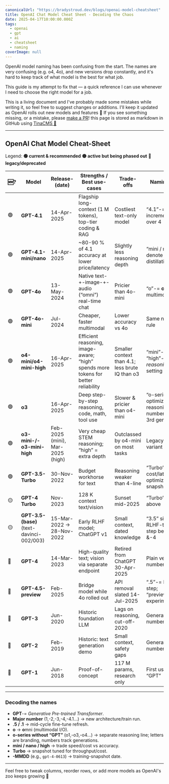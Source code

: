 ```yaml
---
canonicalUrl: "https://bradystroud.dev/blogs/openai-model-cheatsheet"
title: OpenAI Chat Model Cheat Sheet - Decoding the Chaos
date: 2025-04-17T10:00:00.000Z
tags:
  - openai
  - gpt
  - ai
  - cheatsheet
  - naming
coverImage: null
---
```


OpenAI model naming has been confusing from the start. The names are very confusing (e.g. o4, 4o), and new versions drop constantly, and it's hard to keep track of what model is the best for what job.

This guide is my attempt to fix that — a quick reference I can use whenever I need to choose the right model for a job.

This is a living document and I've probably made some mistakes while writing it, so feel free to suggest changes or additions. I'll keep it updated as OpenAI rolls out new models and features 🚀
If you see something missing, or a mistake, please [make a PR](https://github.com/bradystroud/blog/edit/main/content/blogs/openai-model-cheatsheet.mdx)! this page is stored as markdown in GitHub using [TinaCMS 🦙](https://tina.io)


---

## OpenAI Chat Model Cheat-Sheet

Legend: **🟢 current & recommended** **🟡 active but being phased out** **🔴 legacy/deprecated**

| 🆕? | Model                                     | Release-(date)                   | Strengths / Best use-cases                                                         | Trade-offs                                      | Naming note                                                  |
| --- | ----------------------------------------- | -------------------------------- | ---------------------------------------------------------------------------------- | ----------------------------------------------- | ------------------------------------------------------------ |
| 🟢  | **GPT-4.1**                               | 14-Apr-2025                      | Flagship long-context (1 M tokens), top-tier coding & RAG                          | Costliest text-only model                       | “4.1”-= incremental rev over 4                               |
| 🟢  | **GPT-4.1-mini/nano**                     | 14-Apr-2025                      | ~80-90 % of 4.1 accuracy at lower price/latency                                    | Slightly less reasoning depth                   | “mini / nano” denote distillations                           |
| 🟢  | **GPT-4o**                                | 13-May-2024                      | Native text-+-image-+-audio (“omni”) real-time chat                                | Pricier than 4o-mini                            | “o”-= **o**mni multimodal                                    |
| 🟢  | **GPT-4o-mini**                           | Jul-2024                         | Cheaper, faster multimodal                                                         | Lower accuracy vs 4o                            | Same naming rule                                             |
| 🟢  | **o4-mini/o4-mini-high**                  | 16-Apr-2025                      | Efficient reasoning, image-aware; “high” spends more tokens for better reliability | Smaller context than 4.1; less brute IQ than o3 | “mini”-= size; “high”-= higher _reasoning_effort_ setting    |
| 🟢  | **o3**                                    | 16-Apr-2025                      | Deep step-by-step reasoning, code, math, tool use                                  | Slower & pricier than o4-mini                   | “o-series” = optimized reasoning line; number is the 3rd gen |
| 🟢  | **o3-mini-/-o3-mini-high**                | Feb-2025 (mini), Mar-2025 (high) | Very cheap STEM reasoning; “high” = extra depth                                    | Outclassed by o4-mini on most tasks             | Legacy small variant                                         |
| 🟢  | **GPT-3.5-Turbo**                         | 30-Nov-2022                      | Budget workhorse for text                                                          | Reasoning weaker than 4-line                    | “Turbo”-= cost/latency optimized snapshot                    |
| 🟡  | **GPT-4 Turbo**                           | Nov-2023                         | 128 K context text/vision                                                          | Sunset mid-2025                                 | “Turbo” as above                                             |
| 🟡  | **GPT-3.5-(base)** (text-davinci-002/003) | 15-Mar-2022 → 28-Nov-2022        | Early RLHF model; ChatGPT v1                                                       | Small context, dated knowledge                  | “3.5” signaled RLHF-tuned step between 3 &-4                 |
| 🔴  | **GPT-4**                                 | 14-Mar-2023                      | High-quality text; vision via separate endpoint                                    | Retired from ChatGPT 30-Apr-2025                | Plain version number                                         |
| 🔴  | **GPT-4.5-preview**                       | Feb-2025                         | Bridge model while 4o rolled out                                                   | API removal slated 14-Jul-2025                  | “.5”-= half-step; “preview”-= experimental                   |
| 🔴  | **GPT-3**                                 | Jun-2020                         | Historic foundation LLM                                                            | Lags on reasoning, cut-off-2020                 | Generation number only                                       |
| 🔴  | **GPT-2**                                 | Feb-2019                         | Historic: text generation demo                                                     | Small context, safety gaps                      | Generation number only                                       |
| 🔴  | **GPT-1**                                 | Jun-2018                         | Proof-of-concept                                                                   | 117 M params, research only                     | First use of “GPT”                                           |

---

### Decoding the names

- **GPT**-= _Generative Pre-trained Transformer_.
- **Major number** (1,-2,-3,-4,-4.1…) → new architecture/train run.
- **.5 / .1** → mid-cycle fine-tune refresh.
- **o** → **o**mni (multimodal I/O).
- **o-series without “GPT”** (o1,-o3,-o4…) → separate reasoning line; letters are branding, numbers track generations.
- **mini / nano / high** → trade speed/cost vs accuracy.
- **Turbo** → snapshot tuned for throughput/cost.
- **-MMDD** (e.g., `gpt-4-0613`) → training-snapshot date.

---

Feel free to tweak columns, reorder rows, or add more models as OpenAI's zoo keeps growing 🦁
